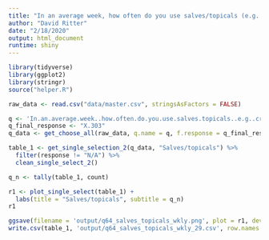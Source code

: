 ```yaml
---
title: "In an average week, how often do you use salves/topicals (e.g. creams, lotions, sprays, etc.)"
author: "David Ritter"
date: "2/18/2020"
output: html_document
runtime: shiny
---
```


```r
library(tidyverse)
library(ggplot2)
library(stringr)
source("helper.R")
```

```r
raw_data <- read.csv("data/master.csv", stringsAsFactors = FALSE)
```

```r
q <- 'In.an.average.week..how.often.do.you.use.salves.topicals..e.g..creams..lotions..sprays..etc...'
q_final_response <- "X.303"
q_data <- get_choose_all(raw_data, q.name = q, f.response = q_final_response)
```

```r
table_1 <- get_single_selection_2(q_data, "Salves/topicals") %>%
  filter(response != "N/A") %>%
  clean_single_select_2()

q_n <- tally(table_1, count)

r1 <- plot_single_select(table_1) +
  labs(title = "Salves/topicals", subtitle = q_n)
r1
```

```r
ggsave(filename = 'output/q64_salves_topicals_wkly.png', plot = r1, device = 'png')
write.csv(table_1, 'output/q64_salves_topicals_wkly_29.csv', row.names = FALSE)
```


